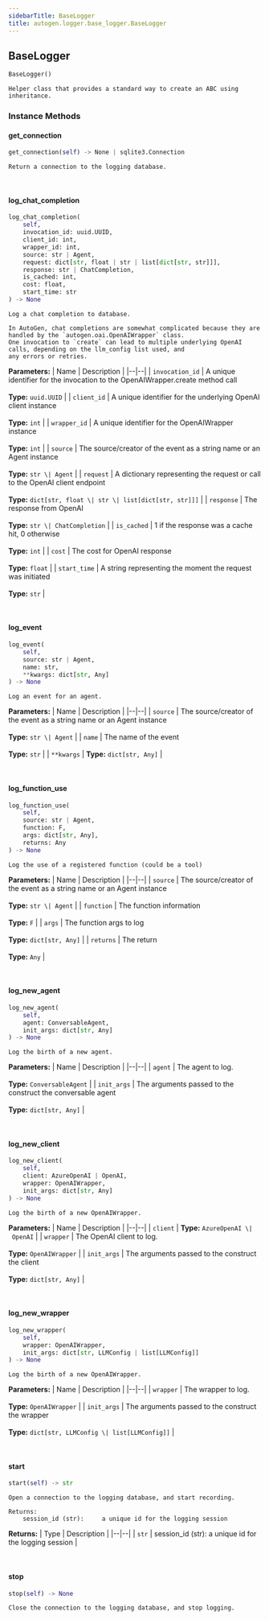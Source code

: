 ```yaml
---
sidebarTitle: BaseLogger
title: autogen.logger.base_logger.BaseLogger
---
```

<h2 id="autogen.logger.base_logger.BaseLogger" class="doc doc-heading">
    <code class="doc-symbol doc-symbol-heading doc-symbol-class"></code>
    <span class="doc doc-object-name doc-class-name">BaseLogger</span>
    <a href="#autogen.logger.base_logger.BaseLogger" class="headerlink" title="Permanent link"></a>
</h2>

```python
BaseLogger()
```

    Helper class that provides a standard way to create an ABC using
    inheritance.

### Instance Methods

<code class="doc-symbol doc-symbol-heading doc-symbol-method"></code>
#### get_connection
<a href="#autogen.logger.base_logger.BaseLogger.get_connection" class="headerlink" title="Permanent link"></a>

```python
get_connection(self) -> None | sqlite3.Connection
```

    Return a connection to the logging database.

<br />

<code class="doc-symbol doc-symbol-heading doc-symbol-method"></code>
#### log_chat_completion
<a href="#autogen.logger.base_logger.BaseLogger.log_chat_completion" class="headerlink" title="Permanent link"></a>

```python
log_chat_completion(
    self,
    invocation_id: uuid.UUID,
    client_id: int,
    wrapper_id: int,
    source: str | Agent,
    request: dict[str, float | str | list[dict[str, str]]],
    response: str | ChatCompletion,
    is_cached: int,
    cost: float,
    start_time: str
) -> None
```

    Log a chat completion to database.
    
    In AutoGen, chat completions are somewhat complicated because they are handled by the `autogen.oai.OpenAIWrapper` class.
    One invocation to `create` can lead to multiple underlying OpenAI calls, depending on the llm_config list used, and
    any errors or retries.

<b>Parameters:</b>
| Name | Description |
|--|--|
| `invocation_id` | A unique identifier for the invocation to the OpenAIWrapper.create method call<br/><br/>**Type:** `uuid.UUID` |
| `client_id` | A unique identifier for the underlying OpenAI client instance<br/><br/>**Type:** `int` |
| `wrapper_id` | A unique identifier for the OpenAIWrapper instance<br/><br/>**Type:** `int` |
| `source` | The source/creator of the event as a string name or an Agent instance<br/><br/>**Type:** `str \| Agent` |
| `request` | A dictionary representing the request or call to the OpenAI client endpoint<br/><br/>**Type:** `dict[str, float \| str \| list[dict[str, str]]]` |
| `response` | The response from OpenAI<br/><br/>**Type:** `str \| ChatCompletion` |
| `is_cached` | 1 if the response was a cache hit, 0 otherwise<br/><br/>**Type:** `int` |
| `cost` | The cost for OpenAI response<br/><br/>**Type:** `float` |
| `start_time` | A string representing the moment the request was initiated<br/><br/>**Type:** `str` |

<br />

<code class="doc-symbol doc-symbol-heading doc-symbol-method"></code>
#### log_event
<a href="#autogen.logger.base_logger.BaseLogger.log_event" class="headerlink" title="Permanent link"></a>

```python
log_event(
    self,
    source: str | Agent,
    name: str,
    **kwargs: dict[str, Any]
) -> None
```

    Log an event for an agent.

<b>Parameters:</b>
| Name | Description |
|--|--|
| `source` | The source/creator of the event as a string name or an Agent instance<br/><br/>**Type:** `str \| Agent` |
| `name` | The name of the event<br/><br/>**Type:** `str` |
| `**kwargs` | **Type:** `dict[str, Any]` |

<br />

<code class="doc-symbol doc-symbol-heading doc-symbol-method"></code>
#### log_function_use
<a href="#autogen.logger.base_logger.BaseLogger.log_function_use" class="headerlink" title="Permanent link"></a>

```python
log_function_use(
    self,
    source: str | Agent,
    function: F,
    args: dict[str, Any],
    returns: Any
) -> None
```

    Log the use of a registered function (could be a tool)

<b>Parameters:</b>
| Name | Description |
|--|--|
| `source` | The source/creator of the event as a string name or an Agent instance<br/><br/>**Type:** `str \| Agent` |
| `function` | The function information<br/><br/>**Type:** `F` |
| `args` | The function args to log<br/><br/>**Type:** `dict[str, Any]` |
| `returns` | The return<br/><br/>**Type:** `Any` |

<br />

<code class="doc-symbol doc-symbol-heading doc-symbol-method"></code>
#### log_new_agent
<a href="#autogen.logger.base_logger.BaseLogger.log_new_agent" class="headerlink" title="Permanent link"></a>

```python
log_new_agent(
    self,
    agent: ConversableAgent,
    init_args: dict[str, Any]
) -> None
```

    Log the birth of a new agent.

<b>Parameters:</b>
| Name | Description |
|--|--|
| `agent` | The agent to log.<br/><br/>**Type:** `ConversableAgent` |
| `init_args` | The arguments passed to the construct the conversable agent<br/><br/>**Type:** `dict[str, Any]` |

<br />

<code class="doc-symbol doc-symbol-heading doc-symbol-method"></code>
#### log_new_client
<a href="#autogen.logger.base_logger.BaseLogger.log_new_client" class="headerlink" title="Permanent link"></a>

```python
log_new_client(
    self,
    client: AzureOpenAI | OpenAI,
    wrapper: OpenAIWrapper,
    init_args: dict[str, Any]
) -> None
```

    Log the birth of a new OpenAIWrapper.

<b>Parameters:</b>
| Name | Description |
|--|--|
| `client` | **Type:** `AzureOpenAI \| OpenAI` |
| `wrapper` | The OpenAI client to log.<br/><br/>**Type:** `OpenAIWrapper` |
| `init_args` | The arguments passed to the construct the client<br/><br/>**Type:** `dict[str, Any]` |

<br />

<code class="doc-symbol doc-symbol-heading doc-symbol-method"></code>
#### log_new_wrapper
<a href="#autogen.logger.base_logger.BaseLogger.log_new_wrapper" class="headerlink" title="Permanent link"></a>

```python
log_new_wrapper(
    self,
    wrapper: OpenAIWrapper,
    init_args: dict[str, LLMConfig | list[LLMConfig]]
) -> None
```

    Log the birth of a new OpenAIWrapper.

<b>Parameters:</b>
| Name | Description |
|--|--|
| `wrapper` | The wrapper to log.<br/><br/>**Type:** `OpenAIWrapper` |
| `init_args` | The arguments passed to the construct the wrapper<br/><br/>**Type:** `dict[str, LLMConfig \| list[LLMConfig]]` |

<br />

<code class="doc-symbol doc-symbol-heading doc-symbol-method"></code>
#### start
<a href="#autogen.logger.base_logger.BaseLogger.start" class="headerlink" title="Permanent link"></a>

```python
start(self) -> str
```

    Open a connection to the logging database, and start recording.
    
    Returns:
        session_id (str):     a unique id for the logging session

<b>Returns:</b>
| Type | Description |
|--|--|
| `str` | session_id (str): a unique id for the logging session |

<br />

<code class="doc-symbol doc-symbol-heading doc-symbol-method"></code>
#### stop
<a href="#autogen.logger.base_logger.BaseLogger.stop" class="headerlink" title="Permanent link"></a>

```python
stop(self) -> None
```

    Close the connection to the logging database, and stop logging.

<br />